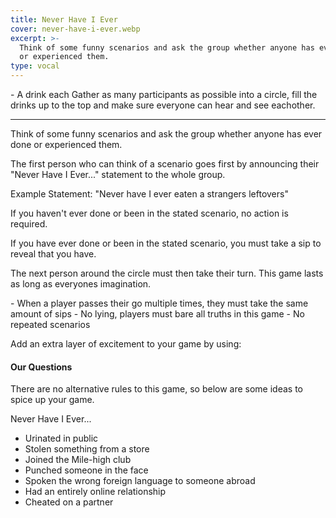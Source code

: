 ```yaml
---
title: Never Have I Ever
cover: never-have-i-ever.webp
excerpt: >-
  Think of some funny scenarios and ask the group whether anyone has ever done
  or experienced them.
type: vocal
---
```


<GameHero
  cover="/BeerGoggleGames/images/never-have-i-ever.webp"
  alt="Never Have I Ever"
/>

<GameSection title="Equipment" icon="/BeerGoggleGames/images/liquor.webp">
-   A drink each
</GameSection>

<GameSection title="Setup" icon="/BeerGoggleGames/images/settings.webp">
Gather as many participants as possible into a circle, fill the drinks up to the top and make sure everyone can hear and see eachother.

* * *
</GameSection>

<GameSection title="Aim of the Game" icon="/BeerGoggleGames/images/target.webp">
<p>Think of some funny scenarios and ask the group whether anyone has ever done or experienced them.</p>
</GameSection>

<GameSection title="How to Play" icon="/BeerGoggleGames/images/question.webp">
The first person who can think of a scenario goes first by announcing their "Never Have I Ever..." statement to the whole group.

Example Statement: "Never have I ever eaten a strangers leftovers"

If you haven't ever done or been in the stated scenario, no action is required.

If you have ever done or been in the stated scenario, you must take a sip to reveal that you have.

The next person around the circle must then take their turn. This game lasts as long as everyones imagination.
</GameSection>

<GameSection title="Rules" icon="/BeerGoggleGames/images/rules.webp">
-   When a player passes their go multiple times, they must take the same amount of sips
-   No lying, players must bare all truths in this game
-   No repeated scenarios
</GameSection>

<GameSection title="Special Edition" icon="/BeerGoggleGames/images/special.webp">

<p>Add an extra layer of excitement to your game by using:</p>

<h4>Our Questions</h4>

There are no alternative rules to this game, so below are some ideas to spice up your game.

Never Have I Ever...

-   Urinated in public
-   Stolen something from a store
-   Joined the Mile-high club
-   Punched someone in the face
-   Spoken the wrong foreign language to someone abroad
-   Had an entirely online relationship
-   Cheated on a partner
</GameSection>

<ShareButtons title="Never Have I Ever" />

<FeedbackCard>
</FeedbackCard>
